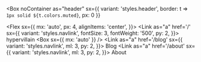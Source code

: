 <Box
  noContainer
  as="header"
  sx={{
    variant: 'styles.header',
    border: t => `1px solid ${t.colors.muted}`,
    px: 0
  }}
>
  <Flex
    sx={{
      mx: 'auto',
      px: 4,
      alignItems: 'center',
    }}>
    <Link as="a" href='/'
      sx={{
        variant: 'styles.navlink',
        fontSize: 3,
        fontWeight: '500',
        py: 2,
      }}>
      hypervillain
    </Link>
    <Box sx={{ mx: 'auto' }} />
    <Link as="a" href='/blog'
      sx={{
        variant: 'styles.navlink',
        ml: 3,
        py: 2,
      }}>
      Blog
    </Link>
    <Link as="a" href='/about'
      sx={{
        variant: 'styles.navlink',
        ml: 3,
        py: 2,
      }}>
      About
    </Link>
  </Flex>
</Box>